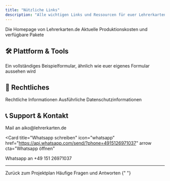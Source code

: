 ```yaml
---
title: "Nützliche Links"
description: "Alle wichtigen Links und Ressourcen für euer Lehrerkarten.de Projekt"
---
```


<CardGroup cols={2}>
  <Card
    title="Lehrerkarten.de Homepage"
    icon="house"
    href="https://lehrerkarten.de"
  >
    Die Homepage von Lehrerkarten.de
  </Card>
  <Card
    title="Preise & Pakete"
    icon="euro-sign"
    href="https://lehrerkarten.de/pricing"
  >
    Aktuelle Produktionskosten und verfügbare Pakete
  </Card>
</CardGroup>

## 🛠️ Plattform & Tools

<CardGroup cols={2}>
  <Card
    title="Beispielformular ansehen"
    icon="file"
    href="https://app.lehrerkarten.de/kartenformular/d681-lehrerkarten"
    cta="Formular ansehen"
    arrow
  >
    Ein vollständiges Beispielformular, ähnlich wie euer eigenes Formular aussehen wird
  </Card>

</CardGroup>

## 📄 Rechtliches

<CardGroup cols={2}>
  <Card
    title="Impressum"
    icon="file"
    href="https://www.lehrerkarten.de/impressum"
  >
    Rechtliche Informationen
  </Card>
  <Card
    title="Datenschutzerklärung"
    icon="shield-check"
    href="https://www.lehrerkarten.de/datenschutz"
  >
    Ausführliche Datenschutzinformationen
  </Card>
</CardGroup>

## 📞 Support & Kontakt

<CardGroup cols={2}>
<Card
  title="Mail schreiben"
  icon="envelope"
  href="mailto:aiko@lehrerkarten.de"
  arrow
  cta="Mail öffnen"
>
  Mail an aiko@lehrerkarten.de
</Card>

<Card
  title="Whatsapp schreiben"
  icon="whatsapp"
  href="https://api.whatsapp.com/send/?phone=4915126971037"
  arrow
  cta="Whatsapp öffnen"
>
  Whatsapp an +49 151 26971037
</Card>
</CardGroup>

---

<CardGroup cols={2}>
  <Card
    title="Zurück zur Übersicht"
    icon="arrow-left"
    href="/lehrerkarten/overview"
  >
    Zurück zum Projektplan
  </Card>
  <Card title="FAQ durchlesen" icon="circle-question" href="/lehrerkarten/faq">
    Häufige Fragen und Antworten
  </Card>
</CardGroup>{" "}
